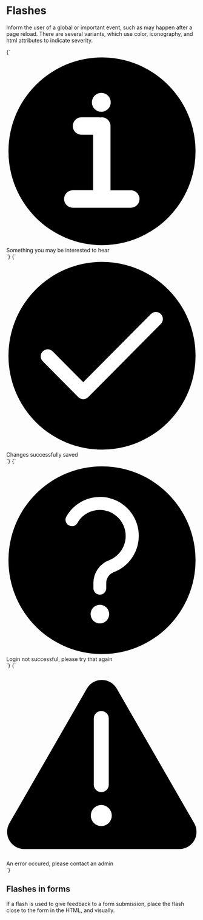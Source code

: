 
<Meta title="UI/Flashes" />

# Flashes

Inform the user of a global or important event, such as may happen after a page reload. There are several variants, which use color, iconography, and html attributes to indicate severity.

<Canvas isColumn>
  <Story name="Flash (brand-1)">
    {`
      <div class="u-padding-l--y a-flash--brand-1" aria-live="polite">
        <div class="a-content u-flex u-items-center u-font--medium">
          <svg xmlns="http://www.w3.org/2000/svg" viewBox="0 0 100 100" class="a-icon a-icon--l u-flex__shrink-0 u-margin-m--right" aria-hidden="true">
            <circle cx="50.1" cy="50.1" r="49"/><path d="M65.2,70.48H54.56V36.9A4.56,4.56,0,0,0,50,32.34h0a4.78,4.78,0,0,0-.76.08,4.9,4.9,0,0,0-.76-.08H39.36a4.56,4.56,0,1,0,0,9.12h6.08v29H34.8a4.56,4.56,0,0,0,0,9.12H65.2a4.56,4.56,0,0,0,0-9.12h0M54.68,24.54a4.94,4.94,0,1,1-4.94-4.94A4.95,4.95,0,0,1,54.68,24.54Z" fill="#fff"/>
          </svg>
          Something you may be interested to hear
        </div>
      </div>
    `}
  </Story>
  <Story name="Flash (positive)">
    {`
      <div class="u-padding-l--y a-flash--positive" aria-live="polite">
        <div class="a-content u-flex u-items-center u-font--medium">
          <svg xmlns="http://www.w3.org/2000/svg" viewBox="0 0 100 100" class="a-icon a-icon--l u-flex__shrink-0 u-margin-m--right" aria-hidden="true">
            <circle cx="50.1" cy="50.1" r="49"/><path d="M42.88,71.69,80.93,33.48a3.68,3.68,0,0,0,0-5.18h0a3.69,3.69,0,0,0-5.2,0L44.53,59.63,40.28,63.9,36,59.63,24.27,47.82a3.67,3.67,0,0,0-5.2,0h0a3.68,3.68,0,0,0,0,5.18L37.67,71.69A3.68,3.68,0,0,0,42.88,71.69Z" fill="#fff"/>
          </svg>
          Changes successfully saved
        </div>
      </div>
    `}
  </Story>
  <Story name="Flash (warning)">
    {`
      <div class="u-padding-l--y a-flash--warning" aria-live="polite">
        <div class="a-content u-flex u-items-center u-font--medium">
          <svg xmlns="http://www.w3.org/2000/svg" viewBox="0 0 100 100" class="a-icon a-icon--l u-flex__shrink-0 u-margin-m--right" aria-hidden="true">
            <circle cx="50.1" cy="50.1" r="49"/><path d="M56.25,56.37a6,6,0,0,0-3.93,5.75V64.9a3.36,3.36,0,0,1-6.71,0V62.11a12.6,12.6,0,0,1,8.24-12A13.6,13.6,0,0,0,49,23.84a13.45,13.45,0,0,0-11.3,6l0,0-.45.8a3.38,3.38,0,0,1-2.91,1.67,3.31,3.31,0,0,1-1.68-.45,3.36,3.36,0,0,1-1.22-4.59A20.31,20.31,0,1,1,56.25,56.37ZM49,73.38a4.86,4.86,0,1,0,4.86,4.86A4.87,4.87,0,0,0,49,73.38Z" fill="#fff" fill-rule="evenodd"/>
          </svg>
          Login not successful, please try that again
        </div>
      </div>
    `}
  </Story>
  <Story name="Flash (danger)">
    {`
      <div class="u-padding-l--y a-flash--danger" role="alert">
        <div class="a-content u-flex u-items-center u-font--medium">
          <svg xmlns="http://www.w3.org/2000/svg" viewBox="0 0 100 100" class="a-icon a-icon--l u-flex__shrink-0 u-margin-m--right" aria-hidden="true">
            <path d="M42.21,10.33,1.59,80.67a9,9,0,0,0,7.79,13.5H90.62a9,9,0,0,0,7.79-13.5L57.79,10.33A9,9,0,0,0,42.21,10.33Z" fill-rule="evenodd"/><path d="M49.72,71.15a5.5,5.5,0,1,1-5.49,5.5A5.5,5.5,0,0,1,49.72,71.15Zm3.93-10.44V25.82a3.93,3.93,0,0,0-7.85,0V60.71a3.93,3.93,0,0,0,7.85,0Z" fill="#fff"/>
          </svg>
          An error occured, please contact an admin
        </div>
      </div>
    `}
  </Story>
</Canvas>

## Flashes in forms

If a flash is used to give feedback to a form submission, place the flash close to the form in the HTML, and visually.

<Canvas>
  <Story id="ui-data-forms--login-form-with-errors" />
</Canvas>
